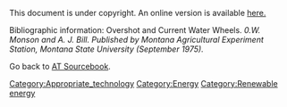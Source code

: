 This document is under copyright. An online version is available [http://www.ec3wd.com/cd3wd_40/JF/JF_VE/BIG/22-520.pdf here.] 

Bibliographic information: Overshot and Current Water Wheels. ''0.W. Monson and A. J. Bill. Published by Montana Agricultural Experiment Station, Montana State University (September 1975).''

Go back to [[AT Sourcebook]].
[[Category:Appropriate_technology]]
[[Category:Energy]]
[[Category:Renewable energy]]